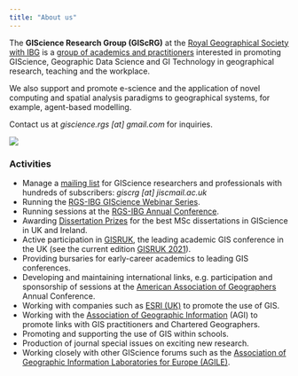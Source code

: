 ```yaml
---
title: "About us"
---
```


The **GIScience Research Group (GIScRG)** at the [Royal Geographical Society with IBG](https://www.rgs.org) is a [group of academics and practitioners](https://geoinfo.science/committee/) interested in promoting GIScience, Geographic Data Science and GI Technology in geographical research, teaching and the workplace.

We also support and promote e-science and the application of novel computing and spatial analysis paradigms to geographical systems, for example, agent-based modelling.

Contact us at _giscience.rgs \[at\] gmail.com_ for inquiries.

![](images/giscience-rgs-banner.png){fig-align="center"}

### Activities

- Manage a [mailing list](https://www.jiscmail.ac.uk/cgi-bin/webadmin?SUBED1=GISCRG&A=1) for GIScience researchers and professionals with hundreds of subscribers: _giscrg \[at\] jiscmail.ac.uk_
- Running the [RGS-IBG GIScience Webinar Series](https://geoinfo.science/webinars/).
- Running sessions at the [RGS-IBG Annual Conference](https://www.rgs.org/research/annual-international-conference/).
- Awarding [Dissertation Prizes](https://geoinfo.science/dissertation-prizes/) for the best MSc dissertations in GIScience in UK and Ireland.
- Active participation in [GISRUK](http://gisruk.org/), the leading academic GIS conference in the UK (see the current edition [GISRUK 2021](http://london.gisruk.org)).
- Providing bursaries for early-career academics to leading GIS conferences.
- Developing and maintaining international links, e.g. participation and sponsorship of sessions at the [American Association of Geographers](http://www.aag.org/) Annual Conference.
- Working with companies such as [ESRI (UK)](http://www.esriuk.com/) to promote the use of GIS.
- Working with the [Association of Geographic Information](http://www.agi.org.uk/) (AGI) to promote links with GIS practitioners and Chartered Geographers.
- Promoting and supporting the use of GIS within schools.
- Production of journal special issues on exciting new research.
- Working closely with other GIScience forums such as the [Association of Geographic Information Laboratories for Europe (AGILE)](http://www.agile-online.org/).

